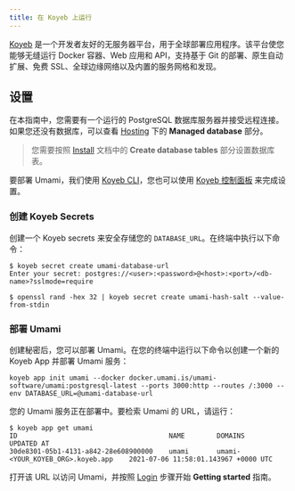 ```yaml
---
title: 在 Koyeb 上运行
---
```


[Koyeb](https://www.koyeb.com) 是一个开发者友好的无服务器平台，用于全球部署应用程序。该平台使您能够无缝运行 Docker 容器、Web 应用和 API，支持基于 Git 的部署、原生自动扩展、免费 SSL、全球边缘网络以及内置的服务网格和发现。

## 设置

在本指南中，您需要有一个运行的 PostgreSQL 数据库服务器并接受远程连接。如果您还没有数据库，可以查看 [Hosting](/docs/guides/hosting) 下的 **Managed database** 部分。

> 您需要按照 [Install](/docs/install) 文档中的 **Create database tables** 部分设置数据库表。

要部署 Umami，我们使用 [Koyeb CLI](https://github.com/koyeb/koyeb-cli)，您也可以使用 [Koyeb 控制面板](https://app.koyeb.com) 来完成设置。

### 创建 Koyeb Secrets

创建一个 Koyeb secrets 来安全存储您的 `DATABASE_URL`。在终端中执行以下命令：

```shell
$ koyeb secret create umami-database-url
Enter your secret: postgres://<user>:<password>@<host>:<port>/<db-name>?sslmode=require

$ openssl rand -hex 32 | koyeb secret create umami-hash-salt --value-from-stdin
```

### 部署 Umami

创建秘密后，您可以部署 Umami。在您的终端中运行以下命令以创建一个新的 Koyeb App 并部署 Umami 服务：

```shell
koyeb app init umami --docker docker.umami.is/umami-software/umami:postgresql-latest --ports 3000:http --routes /:3000 --env DATABASE_URL=@umami-database-url
```

您的 Umami 服务正在部署中。要检索 Umami 的 URL，请运行：

```shell
$ koyeb app get umami
ID                                  	NAME     	DOMAINS                         	UPDATED AT
30de8301-05b1-4131-a842-28e608900000	umami   	umami-<YOUR_KOYEB_ORG>.koyeb.app	2021-07-06 11:58:01.143967 +0000 UTC
```

打开该 URL 以访问 Umami，并按照 [Login](/docs/login) 步骤开始 **Getting started** 指南。
